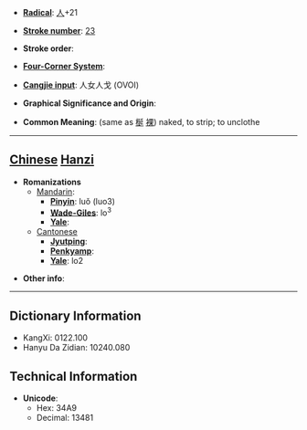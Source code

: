 * '''[[Wiktionary:Chinese radical index| Radical]]''': [[Wiktionary:Chinese radical index 人|人]]+21

* '''[[Wiktionary:Chinese total strokes index|Stroke number]]''': [[Wiktionary:Chinese total strokes index 23|23]]

* '''Stroke order''': 

* '''[[Wiktionary:Chinese four corner index|Four-Corner System]]''': 

* '''[[Wiktionary:Chinese Cangjie index|Cangjie input]]''': 人女人戈 (OVOI)

* '''Graphical Significance and Origin''': 

* '''Common Meaning''': (same as [[梴]] [[裸]]) naked, to strip; to unclothe

----

== [[Chinese]] [[Hanzi]] ==

* '''Romanizations'''
** [[Mandarin]]:
*** '''[[Pinyin]]''': luǒ (luo3)
*** '''[[Wade-Giles]]''': lo<sup>3</sup>
*** '''[[Yale]]''': 
**[[Cantonese]]
***'''[[Jyutping]]''':
***'''[[Penkyamp]]''': 
***'''[[Yale]]''': lo2

* '''Other info''': 

----

== Dictionary Information ==

* KangXi: 0122.100
* Hanyu Da Zidian: 10240.080

== Technical Information ==

* '''Unicode''':
** Hex: 34A9
** Decimal: 13481